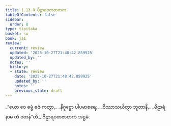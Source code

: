 ```yaml
---
title: 1.13.8 ဗိဠာရဝတဇာတက
tableOfContents: false
sidebar:
  order: 8
type: tipitaka
basket: su
book: ja1
review:
  current: review
  updated: '2025-10-27T21:48:42.859925'
  updated_by: ''
  notes: ''
  history:
  - state: review
    date: '2025-10-27T21:48:42.859925'
    updated_by: ''
    notes: ''
    previous_state: draft
---
```



<ReviewStatus review={frontmatter.review} showDetails={true} />

<HypothesisAnnotation frontmatter={frontmatter} />

<DynamicBreadcrumb />

<Division number="128" book="ja1" e="ch" v="22" p="30">

<Paragraph number="283" type="verses" book="ja1">
_“ယော ဝေ ဓမ္မံ ဓဇံ ကတွာ,_  
_နိဂူဠှော ပါပမာစရေ;_  
_ဝိဿာသယိတွာ ဘူတာနိ,_  
_ဗိဠာရံ နာမ တံ ဝတန်”တိ._  


</Paragraph>
</Division>

<Paragraph number="284" type="center" book="ja1">
ဗိဠာရဝတဇာတကံ အဋ္ဌမံ.
</Paragraph>